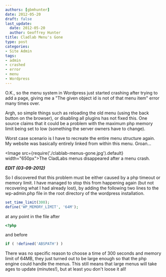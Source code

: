 ```yaml
---
authors: [gbmhunter]
date: 2012-05-20
draft: false
last_update:
  date: 2012-05-20
  author: Geoffrey Hunter
title: Cladlab Menu's Gone
type: post
categories:
- Site Admin
tags:
- admin
- crashed
- error
- menu
- Wordpress
---
```


O.K., so the menu system in Wordpress just started crashing after trying to add a page, giving me a "The given object id is not of that menu item" error many times over.

Argh, so simple things such as reloading the old menu (using the back button on the browser), or disabling all plugins has not fixed this. One source claims that it could be a problem with the maximum php memory limit being set to low (something the server owners have to change).

Worst case scenario is I have to recreate the entire menu structure again. My website was basically entirely linked from within this menu. Groan...

<Image src={require('./clablab-menus-gone.jpg').default} width="650px">The CladLabs menus disappeared after a menu crash.</Image>

_**EDIT (03-09-2012)**_

So I discovered that this problem must be either caused by a php timeout or memory limit. I have managed to stop this from happening again (but not recovering what I had already lost), by adding the following two lines to the wp-admin.php file in the root directory of the wordpress installation.

```php
set_time_limit(300);
define('WP_MEMORY_LIMIT', '64M');
```

at any point in the file after

```php
<?php
```

and before

```php
if ( !defined('ABSPATH') )
```

There was no specific reason to choose a time of 300 seconds and memory limit of 64MB, they just turned out to be large enough so that the php engine could handle the menus. This still means that large menus will take ages to update (minutes!), but at least you don't loose it all!

